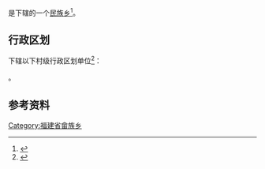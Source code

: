 {{中国乡级行政区|35/09/02/200/000}}

'''{{PAGENAMEBASE}}'''是{{PRC admin/fullname|35/09/02/200/000|3}}下辖的一个[[民族乡|民族乡]]<ref>{{PRC admin/ref sgc|{{PRC admin/parent|35/09/02/200/000}}}}</ref>。

== 行政区划 ==
{{PAGENAMEBASE}}下辖以下村级行政区划单位<ref>{{PRC admin/ref sgc|35/09/02/200/000}}</ref>：

{{PRC admin/children|35/09/02/200/000}}。

== 参考资料 ==
{{reflist}}

{{福建行政区划小作品}}
{{PRC admin/navcat|35/09/02/200/000}}
[[Category:福建省畲族乡|Category:福建省畲族乡]]